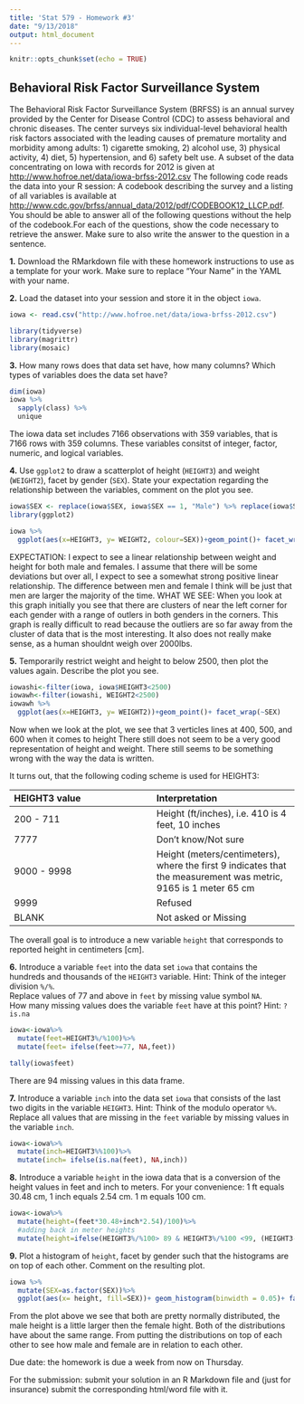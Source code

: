 ```yaml
---
title: 'Stat 579 - Homework #3'
date: "9/13/2018"
output: html_document
---
```


```r
knitr::opts_chunk$set(echo = TRUE)
```

## Behavioral Risk Factor Surveillance System

The Behavioral Risk Factor Surveillance System (BRFSS) is an annual survey provided by the Center for Disease Control (CDC) to assess behavioral and chronic diseases. The center surveys six individual-level behavioral health risk factors associated with the leading causes of premature mortality and morbidity among adults: 1) cigarette smoking, 2) alcohol use, 3) physical activity, 4) diet, 5) hypertension, and 6) safety belt use.  A subset of the data concentrating on Iowa with records for 2012 is given at [http://www.hofroe.net/data/iowa-brfss-2012.csv]() The following code reads the data into your R session: A codebook describing the survey and a listing of all variables is available at [http://www.cdc.gov/brfss/annual_data/2012/pdf/CODEBOOK12_LLCP.pdf](). You should be able to answer all of the following questions without  the help of the codebook.For each of the questions, show the code necessary to retrieve the answer. Make sure to also write the answer to the question in a sentence.


**1.** Download the RMarkdown file with these homework instructions to use as a template for your work.
Make sure to replace "Your Name" in the YAML with your name.

**2.** Load the dataset into your session and store it in the object `iowa`.

```r
iowa <- read.csv("http://www.hofroe.net/data/iowa-brfss-2012.csv")
```

```r
library(tidyverse)
library(magrittr)
library(mosaic)
```

**3.** How many rows does that data set have, how many columns? Which types of variables does the data set have? 
```r
dim(iowa)
iowa %>%
  sapply(class) %>%
  unique
```

The iowa data set includes 7166 observations with 359 variables, that is 7166 rows with 359 columns. These variables consitst of integer, factor, numeric, and logical variables. 

**4.** Use `ggplot2` to draw a scatterplot of height (`HEIGHT3`) and weight (`WEIGHT2`), facet by gender (`SEX`). State your expectation regarding the relationship between the variables, comment on the plot you see.

```r
iowa$SEX <- replace(iowa$SEX, iowa$SEX == 1, "Male") %>% replace(iowa$SEX == 2, "Female")
library(ggplot2)
```

```r
iowa %>%
  ggplot(aes(x=HEIGHT3, y= WEIGHT2, colour=SEX))+geom_point()+ facet_wrap(~SEX)
```

EXPECTATION: I expect to see a linear relationship between weight and height for both male and females. I assume that there will be some deviations but over all, I expect to see a somewhat strong positive linear relationship. The difference between men and female I think will be just that men are larger the majority of the time. 
WHAT WE SEE: When you look at this graph initially you see that there are clusters of near the left corner for each gender with a range of outlers in both genders in the corners. This graph is really difficult to read because the outliers are so far away from the cluster of data that is the most interesting. It also does not really make sense, as a human shouldnt weigh over 2000lbs. 

**5.** Temporarily restrict weight and height to below 2500, then plot the values again. Describe the plot you see.
```r
iowashi<-filter(iowa, iowa$HEIGHT3<2500)
iowawh<-filter(iowashi, WEIGHT2<2500)
iowawh %>%
  ggplot(aes(x=HEIGHT3, y= WEIGHT2))+geom_point()+ facet_wrap(~SEX)
```

Now when we look at the plot, we see that 3 verticles lines at 400, 500, and 600 when it comes to height There still does not seem to be a very good representation of height and weight. There still seems to be something wrong with the way the data is written. 



It turns out, that the following coding scheme is used for HEIGHT3:

| HEIGHT3 value  |  Interpretation    |
|:- |:- |
| 200 - 711 | Height (ft/inches), i.e. 410 is 4 feet, 10 inches	|
| 7777 |	Don't know/Not sure	|
| 9000 - 9998 |	Height (meters/centimeters), where the first 9 indicates that the measurement was metric, 9165 is 1 meter 65 cm |
| 9999	| Refused |
| BLANK |	Not asked or Missing |


The overall goal is to introduce a new variable `height` that corresponds to reported height in centimeters [cm].

**6.** Introduce a variable `feet` into the data set `iowa` that contains the hundreds and thousands of the `HEIGHT3` variable. Hint: Think of the integer division `%/%`.<br>
Replace values of 77 and above in `feet` by missing value symbol `NA`.<br>
How many missing values does the variable `feet` have at this point? Hint: `?is.na`

```r
iowa<-iowa%>%
  mutate(feet=HEIGHT3%/%100)%>%
  mutate(feet= ifelse(feet>=77, NA,feet))
```

```r
tally(iowa$feet)
```
There are 94 missing values in this data frame.

**7.** Introduce a variable `inch` into the data set `iowa` that consists of the last two digits in the variable `HEIGHT3`. Hint: Think of the modulo operator `%%`.<br>
Replace all values that are missing in the `feet` variable by missing values in the variable `inch`. 
```r
iowa<-iowa%>%
  mutate(inch=HEIGHT3%%100)%>%
  mutate(inch= ifelse(is.na(feet), NA,inch))
```

**8.** Introduce a variable `height` in the iowa data that is a conversion of the height values in feet and inch to meters. For your convenience: 1 ft equals 30.48 cm, 1 inch equals 2.54 cm. 1 m equals 100 cm.

```r
iowa<-iowa%>%
  mutate(height=(feet*30.48+inch*2.54)/100)%>%
  #adding back in meter heights
  mutate(height=ifelse(HEIGHT3%/%100> 89 & HEIGHT3%/%100 <99, (HEIGHT3-9000)/100, height))
```

**9.** Plot a histogram of `height`, facet by gender such that the histograms are on top of each other. Comment on the resulting plot.

```r
iowa %>%
  mutate(SEX=as.factor(SEX))%>%
  ggplot(aes(x= height, fill=SEX))+ geom_histogram(binwidth = 0.05)+ facet_wrap(~SEX, ncol = 1)
```

From the plot above we see that both are pretty normally distributed, the male height is a little larger then the female hight. Both of the distributions have about the same range. From putting the distributions on top of each other to see how male and female are in relation to each other. 

Due date: the homework is due a week from now on Thursday. 

For the submission: submit your solution in an R Markdown file and (just for insurance) submit the corresponding html/word file with it. 
